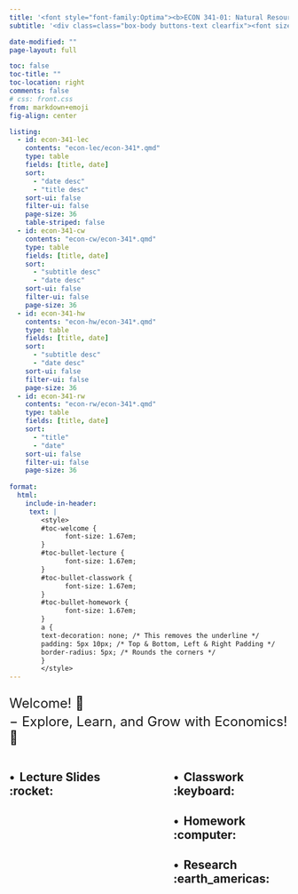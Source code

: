 ```yaml
---
title: '<font style="font-family:Optima"><b>ECON 341-01: Natural Resource Economics, Fall 2024</b></font>'
subtitle: '<div class=class="box-body buttons-text clearfix"><font size="5"><ul style="list-style-type: none;"><li><b>Instructor: Byeong-Hak Choe</b> &nbsp; <i class="fa fa-chevron-left" aria-hidden="true"></i><a href="mailto:bchoe@geneseo.edu" class="about-link" rel="" target=""><i class="bi bi-envelope"></i><span class="about-link-text"> <b>Email</b></span></a></span></a> | <a href="https://mylearning.suny.edu/d2l/home/1513939" class="about-link" rel="" target="_blank"><i class="bi bi-bootstrap"></i><span class="about-link-text"> <b>Brightspace</b></span></a> <i class="fa fa-chevron-right" aria-hidden="true"></i></li></ul></font></div>'

date-modified: ""
page-layout: full

toc: false
toc-title: ""
toc-location: right
comments: false
# css: front.css
from: markdown+emoji
fig-align: center

listing: 
  - id: econ-341-lec
    contents: "econ-lec/econ-341*.qmd"
    type: table
    fields: [title, date]
    sort: 
      - "date desc"
      - "title desc"
    sort-ui: false
    filter-ui: false
    page-size: 36
    table-striped: false
  - id: econ-341-cw
    contents: "econ-cw/econ-341*.qmd"
    type: table
    fields: [title, date]
    sort: 
      - "subtitle desc"
      - "date desc"
    sort-ui: false
    filter-ui: false
    page-size: 36
  - id: econ-341-hw
    contents: "econ-hw/econ-341*.qmd"
    type: table
    fields: [title, date]
    sort: 
      - "subtitle desc"
      - "date desc"
    sort-ui: false
    filter-ui: false
    page-size: 36
  - id: econ-341-rw
    contents: "econ-rw/econ-341*.qmd"
    type: table
    fields: [title, date]
    sort: 
      - "title"
      - "date"
    sort-ui: false
    filter-ui: false
    page-size: 36
    
format: 
  html:
    include-in-header:
     text: |
        <style>
        #toc-welcome {
              font-size: 1.67em;
        }
        #toc-bullet-lecture {
              font-size: 1.67em;
        }
        #toc-bullet-classwork {
              font-size: 1.67em;
        }
        #toc-bullet-homework {
              font-size: 1.67em;
        }
        a {
        text-decoration: none; /* This removes the underline */
        padding: 5px 10px; /* Top & Bottom, Left & Right Padding */
        border-radius: 5px; /* Rounds the corners */
        }
        </style>
---
```





<div style="display:block; margin:25px;"></div>

<font size = "5">Welcome! 👋 </font>

<div style="display:block; margin:-10px;"></div>

<font size = "5">$-$ Explore, Learn, and Grow with Economics! 🌟</font>

<div style="display:block; margin:5px;"></div>







:::: {.columns}

::: {.column width="45%"}
## $\bullet\,$ Lecture Slides :rocket:

:::{#econ-341-lec}
:::

:::

::: {.column width="10%"}

:::


::: {.column width="45%"}
## $\bullet\,$ Classwork  :keyboard:

:::{#econ-341-cw}
:::

## $\bullet\,$ Homework  :computer:

:::{#econ-341-hw}
:::

## $\bullet\,$ Research  :earth_americas:

:::{#econ-341-rw}
:::

:::

::::

